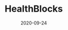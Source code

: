 ---
title: HealthBlocks
tag: MachineFi
status: publish
date: 2020-09-24
slug: HealthBlocks helps improve health with trusted IoT data and consultation || Halo Grant recipient (Amsterdam)
website: https://www.healthblocks.eu/
twitter:
logo: /img/HealthBlocks.png
featured_img: https://wp.gcap1.iotex.io/wp-content/uploads/2020/10/healthblocks.jpg
telegram:
---